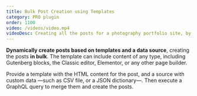 ```yaml
---
title: Bulk Post Creation using Templates
category: PRO plugin
order: 1100
video: /videos/video.mp4
videoDesc: Creating all the posts for a photography portfolio site, by providing the URLs of all the photos to embed.
---
```


**Dynamically create posts based on templates and a data source**, creating the posts **in bulk**. The template can include content of any type, including Gutenberg blocks, the Classic editor, Elementor, or any other page builder.

Provide a template with the HTML content for the post, and a source with custom data —such as CSV file, or a JSON dictionary—. Then execute a GraphQL query to merge them and create the posts.
